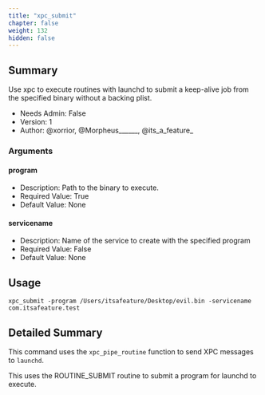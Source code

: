```yaml
---
title: "xpc_submit"
chapter: false
weight: 132
hidden: false
---
```


## Summary
Use xpc to execute routines with launchd to submit a keep-alive job from the specified binary without a backing plist.
  
- Needs Admin: False  
- Version: 1  
- Author: @xorrior, @Morpheus______, @its_a_feature_  

### Arguments

#### program

- Description: Path to the binary to execute.  
- Required Value: True  
- Default Value: None  

#### servicename

- Description: Name of the service to create with the specified program  
- Required Value: False  
- Default Value: None  

## Usage

```
xpc_submit -program /Users/itsafeature/Desktop/evil.bin -servicename com.itsafeature.test
```


## Detailed Summary

This command uses the `xpc_pipe_routine` function to send XPC messages to `launchd`.

This uses the ROUTINE_SUBMIT routine to submit a program for launchd to execute.